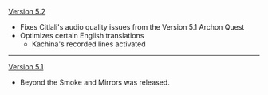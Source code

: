 {{Change History/Header}}
[[Version 5.2]]
* Fixes Citlali's audio quality issues from the Version 5.1 Archon Quest
* Optimizes certain English translations
** Kachina's recorded lines activated
----
[[Version 5.1]]
* Beyond the Smoke and Mirrors was released.